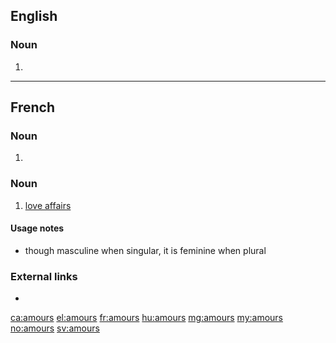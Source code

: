 ==English==

===Noun===
{{head|en|noun plural form}}

# {{plural of|amour|lang=en}}

----

==French==

===Noun===
{{head|fr|noun plural form|g=?}}

# {{plural of|amour|lang=fr}}

===Noun===
{{fr-noun|f-p}}

# [[love affair]]s

====Usage notes====
* though masculine when singular, it is feminine when plural

===External links===
* {{R:TLFi}}

[[ca:amours]]
[[el:amours]]
[[fr:amours]]
[[hu:amours]]
[[mg:amours]]
[[my:amours]]
[[no:amours]]
[[sv:amours]]